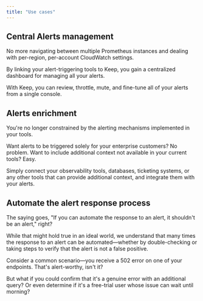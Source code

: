 ```yaml
---
title: "Use cases"
---
```


## Central Alerts management
No more navigating between multiple Prometheus instances and dealing with per-region, per-account CloudWatch settings.

By linking your alert-triggering tools to Keep, you gain a centralized dashboard for managing all your alerts.


With Keep, you can review, throttle, mute, and fine-tune all of your alerts from a single console.

## Alerts enrichment
You're no longer constrained by the alerting mechanisms implemented in your tools.

Want alerts to be triggered solely for your enterprise customers? No problem.
Want to include additional context not available in your current tools? Easy.

Simply connect your observability tools, databases, ticketing systems, or any other tools that can provide additional context, and integrate them with your alerts.

## Automate the alert response process
The saying goes, "If you can automate the response to an alert, it shouldn't be an alert," right?

While that might hold true in an ideal world, we understand that many times the response to an alert can be automated—whether by double-checking or taking steps to verify that the alert is not a false positive.

Consider a common scenario—you receive a 502 error on one of your endpoints. That's alert-worthy, isn't it?

But what if you could confirm that it's a genuine error with an additional query? Or even determine if it's a free-trial user whose issue can wait until morning?
